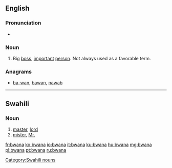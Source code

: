 ==English==

===Pronunciation===
* {{rhymes|ɑːnə}}

===Noun===
{{en-noun}}

# {{slang}} Big [[boss]], [[important]] [[person]]. Not always used as a favorable term.

===Anagrams===
* [[ba-wan#English|ba-wan]], [[bawan#English|bawan]], [[nawab#English|nawab]]

----

==Swahili==

===Noun===
{{sw-noun||ma|bwana}}

# [[master]], [[lord]]
# [[mister]], [[Mr.]]

[[Category:Swahili nouns]]

[[fr:bwana]]
[[ko:bwana]]
[[io:bwana]]
[[it:bwana]]
[[ku:bwana]]
[[hu:bwana]]
[[mg:bwana]]
[[pl:bwana]]
[[pt:bwana]]
[[ru:bwana]]
